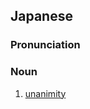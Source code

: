 ==Japanese==
{{ja-kanjitab|まん|じょう|いち|k3=いっ|ち|yomi=o}}

===Pronunciation===
{{ja-pron|まんじょういっち|y=o}}

===Noun===
{{ja-noun|まんじょういっち}}

# [[unanimity]]